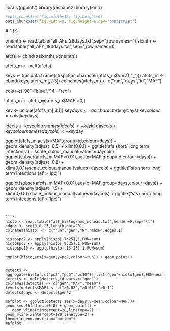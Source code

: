 library(ggplot2)
library(reshape2)
library(knitr)
```r
#opts_chunk$set(fig.width=12, fig.height=6)
opts_chunk$set(fig.width=8, fig.height=6,dev='postscript')

``` 

#```{r}

onemth <- read.table("all_AFs_28days.txt",sep="\t",row.names=1)
sixmth <- read.table("all_AFs_180days.txt",sep="\t",row.names=1)

afcfs <- cbind(t(sixmth),t(onemth))

afcfs_m <- melt(afcfs)

keys <- t(as.data.frame(strsplit(as.character(afcfs_m$Var2),"_")))
afcfs_m <- cbind(keys, afcfs_m[,2:3])
colnames(afcfs_m) <- c("run","days","id","MAF")

cols<-c("90"="blue","14"="red")

afcfs_m <- afcfs_m[afcfs_m$MAF!=0,]

key <- unique(afcfs_m[,3:1])
key$days <- as.character(key$days)
key$colour=cols[key$days]

idcols <- key$colour
names(idcols) <- key$id
daycols <- key$colour
names(daycols) <- key$day


ggplot(afcfs_m,aes(x=MAF,group=id,colour=days)) + geom_density(adjust=0.5) + xlim(0,0.1) +  ggtitle("sfs short/ long term infections") + scale_colour_manual(values=daycols)
ggplot(subset(afcfs_m,MAF>0.01),aes(x=MAF,group=id,colour=days)) + geom_density(adjust=0.8) + xlim(0,0.1)+scale_colour_manual(values=daycols) + ggtitle("sfs  short/ long term infections (af > 1pc)")

ggplot(subset(afcfs_m,MAF>0.01),aes(x=MAF,group=days,colour=days)) + geom_density(adjust=1.5) + xlim(0,0.5)+scale_colour_manual(values=daycols) + ggtitle("sfs  short/ long term infections (af > 1pc)")


```


```r

histo <- read.table("all_histograms_nohead.txt",header=F,sep="\t")
edges <- seq(0,0.25,length.out=20)
colnames(histo) <- c("run","gen","N","maxN",edges,1)

histo$pc2 <- apply(histo[,7:25],1,FUN=sum)
histo$pc5 <- apply(histo[,9:25],1,FUN=sum)
histo$pc10 <- apply(histo[,13:25],1,FUN=sum)

ggplot(histo,aes(x=gen,y=pc2,colour=run)) + geom_point()


detects <- aggregate(histo[,c("pc2","pc5","pc10")],list("gen"=histo$gen),FUN=mean)
detects <- melt(detects,id.vars=c("gen"))
colnames(detects) <- c("gen","MAF","mean")
levels(detects$MAF) <- c(">0.02",">0.05",">0.1")
detects$days <- detects$gen*2

mafplot <- ggplot(detects,aes(x=days,y=mean,colour=MAF))+ geom_smooth(adjust=0.8) + geom_point() +
   geom_vline(xintercept=28,linetype=2) + geom_vline(xintercept=180,linetype=2) + theme(legend.position="bottom")
mafplot

```